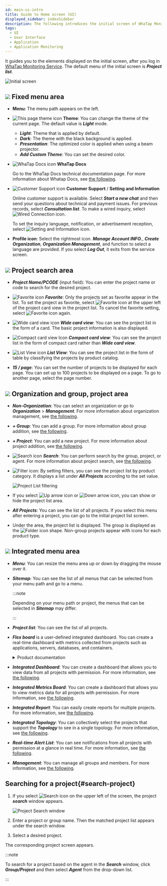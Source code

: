 ```yaml
---
id: main-ui-intro
title: Guide to Home screen (UI)
displayed_sidebar: indexSidebar
description: The following introduces the initial screen of WhaTap Monitoring.
tags:
  - UI
  - User Interface
  - Application
  - Application Monitoring
---
```


It guides you to the elements displayed on the initial screen, after you log in [WhaTap Monitoring Service](https://service.whatap.io). The default menu of the initial screen is **_Project list_**.

![Initial screen](/img/main-ui.png)

## ![](/img/number-01.png) Fixed menu area

-   **Menu**: The menu path appears on the left.

-   ![This page theme icon](/img/ico-theme.svg) **Theme**: You can change the theme of the current page. The default value is **_Light_** mode.

    -   **_Light_**: Theme that is applied by default.
    -   **_Dark_**: The theme with the black background is applied.
    -   **_Presentation_**: The optimized color is applied when using a beam projector.
    -   **_Add Custom Theme_**: You can set the desired color.

-   ![WhaTap Docs icon](/img/ic-guide.svg) **WhaTap Docs**

    Go to the WhaTap Docs technical documentation page. For more information about Whatap Docs, see [the following](welcome-to-whatapdocs).

-   ![Customer Support icon](/img/ico-help.svg) **Customer Support** / **Setting and Information**

    Online customer support is available. Select **_Start a new chat_** and then send your questions about technical and payment issues. For previous records, select **_Consultation list_**. To make a wired inquiry, select ![Wired Connection icon](/img/ico-tel.svg).

    To set the inquiry language, notification, or advertisement reception, select ![Setting and Information icon](/img/ico-setting.svg).

-   **Profile icon**: Select the rightmost icon. **_Manage Account INFO._**, **_Create Organization_**, **_Organization Management_**, and function to select a language are provided. If you select **_Log Out_**, it exits from the service screen.

## ![](/img/number-02.png) Project search area

-   **_Project Name/PCODE_** (input field): You can enter the project name or code to search for the desired project.

-   ![Favorite icon](/img/ico-favorite.svg) **_Favorite_**: Only the projects set as favorite appear in the list. To set the project as favorite, select ![Favorite icon](/img/ico-favorite.svg) at the upper left of the project card view in the project list. To cancel the favorite setting, select ![Favorite icon](/img/ico-favorite-set.svg) again.

-   ![Wide card view icon](/img/ico-extend-card-view.svg) **_Wide card view_**: You can see the project list in the form of a card. The basic project information is also displayed.

-   ![Compact card view Icon](/img/ico-reduction-view.svg) **_Compact card view_**: You can see the project list in the form of compact card rather than **_Wide card view_**.

-   ![List View icon](/img/ico-list-view.svg) **_List View_**: You can see the project list in the form of table by classifying the projects by product catalog.

-   **_15 / page_**: You can set the number of projects to be displayed for each page. You can set up to 100 projects to be displayed on a page.  To go to another page, select the page number.

## ![](/img/number-03.png) Organization and group, project area

-   **_Non-Organization_**: You can select an organization or go to **_Organization_** > **_Management_**. For more information about organization management, see [the following](project/organization).

-   **_+ Group_**: You can add a group. For more information about group addition, see [the following](project/group).

-   **_+ Project_**: You can add a new project. For more information about project addition, see [the following](project/project-manage#create-project).

-   ![Search icon](/img/ico-search.svg) **_Search_**: You can perform search by the group, project, or agent. For more information about project search, see [the following](#search-project).

-   ![Filter icon](/img/ico-filter.svg): By setting filters, you can see the project list by product category. It displays a list under **_All Projects_** according to the set value.

    ![Project List filtering](/img/main-project-filter.png)

-   If you select ![Up arrow icon](/img/up-arrow.svg) or ![Down arrow icon](/img/down-arrow.svg), you can show or hide the project list area.

-   **_All Projects_**: You can see the list of all projects. If you select this menu after entering a project, you can go to the initial project list screen.

-   Under the area, the project list is displayed. The group is displayed as the ![Folder icon](/img/ico-group.svg) shape. Non-group projects appear with icons for each product type.

## ![](/img/number-04.png) Integrated menu area

-   **_Menu_**: You can resize the menu area up or down by dragging the mouse over it.

-   **_Sitemap_**: You can see the list of all menus that can be selected from your menu path and go to a menu.

    :::note

    Depending on your menu path or project, the menus that can be selected in **_Sitemap_** may differ.

    :::

-   **_Project list_**: You can see the list of all projects.

-   **_Flex board_** is a user-defined integrated dashboard. You can create a real-time dashboard with metrics collected from projects such as applications, servers, databases, and containers.

    <details>
    <summary>Product documentation</summary>

    -   [Application Monitoring > Flex Board](java/flex-board)
    -   [Server Monitoring > Flex Board](server/flex-board)
    -   [Database Monitoring > Flex Board](mysql/flex-board)
    -   [Kubernetes Monitoring > Flex Board](kubernetes/flex-board)
    -   [Amazon ECS > Flex Board](amazon-ecs/flexboard)
    -   [Amazon CloudWatch > Flex Board](amazon-cloudwatch/flexboard)
    -   [Azure Monitor > Flex Board](azure/flexboard)
    -   [Naver Cloud Monitoring > Flex Board](ncloud/flexboard)
    -   [Oracle Cloud Monitor > Flex Board](oracle-cloud/flexboard)

    </details>

-   **_Integrated Dashboard_**: You can create a dashboard that allows you to view data from all projects with permission. For more information, see [the following](navigation/int-dashboard).

-   **_Integrated Metrics Board_**: You can create a dashboard that allows you to view metrics data for all projects with permission. For more information, see [the following](navigation/int-metrics-board).

-   **_Integrated Report_**: You can easily create reports for multiple projects. For more information, see [the following](report/integrated-report).

-   **_Integrated Topology_**: You can collectively select the projects that support the **_Topology_** to see in a single topology. For more information, see [the following](java/topology-type#int-topology).

-   **_Real-time Alert List_**: You can see notifications from all projects with permission at a glance in real time. For more information, see [the following](notification/rt-notification).

-   **_Management_**: You can manage all groups and members. For more information, see [the following](project/integrated-manage).

## Searching for a project{#search-project}

1.  If you select ![Search icon](/img/ico-search.svg) on the upper left of the screen, the project **_search_** window appears.

    ![Project Search window](/img/search-project.png)

2.  Enter a project or group name. Then the matched project list appears under the search window. 

3.  Select a desired project.

The corresponding project screen appears.

:::note

To search for a project based on the agent in the **_Search_** window, click **_Group/Project_** and then select **_Agent_** from the drop-down list.

:::
